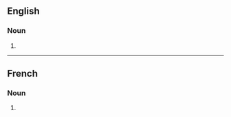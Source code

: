 ==English==

===Noun===
{{head|en|noun form}}

# {{plural of|en|coiffeuse}}

----

==French==

===Noun===
{{head|fr|noun form}}

# {{plural of|fr|coiffeuse}}